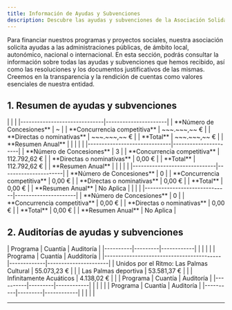 ```yaml
---
title: Información de Ayudas y Subvenciones
description: Descubre las ayudas y subvenciones de la Asociación Solidaria Infinity en Canarias, con detalles transparentes de concesiones e importes para personas con discapacidad.
---
```



<Aside type="note" title="Transparencia en la Financiación">

Para financiar nuestros programas y proyectos sociales, nuestra asociación solicita ayudas a las administraciones públicas, de ámbito local, autonómico, nacional o internacional. En esta sección, podrás consultar la información sobre todas las ayudas y subvenciones que hemos recibido, así como las resoluciones y los documentos justificativos de las mismas. Creemos en la transparencia y la rendición de cuentas como valores esenciales de nuestra entidad.
</Aside>

## 1. Resumen de ayudas y subvenciones
<div class="no-header-table">
<Tabs syncKey="subvenciones">
  <TabItem label="2024"><Badge text="Work in progress" size="small" />
    |  |  |
    |------------------------------|----------------------|
    | **Número de Concesiones**    | ~                    |
    | **Concurrencia competitiva** | ~~~.~~~,~~ €         |
    | **Directas o nominativas**   | ~~~.~~~,~~ €               |
    | **Total**                    | ~~~.~~~,~~ €         |
    | **Resumen Anual**            | <DocLink ref="404" /> |
  </TabItem>
  <TabItem label="2023">
    |  |  |
    |------------------------------|----------------------|
    | **Número de Concesiones**    | 3                    |
    | **Concurrencia competitiva** | 112.792,62 €         |
    | **Directas o nominativas**   | 0,00 €               |
    | **Total**                    | 112.792,62 €         |
    | **Resumen Anual**            | <DocLink ref="29" /> |
  </TabItem>
  <TabItem label="2022">
    |  |  |
    |------------------------------|----------------------|
    | **Número de Concesiones**    | 0                    |
    | **Concurrencia competitiva** | 0,00 €               |
    | **Directas o nominativas**   | 0,00 €               |
    | **Total**                    | 0,00 €               |
    | **Resumen Anual**            | No Aplica            |
  </TabItem>
  <TabItem label="2021">
    |  |  |
    |------------------------------|----------------------|
    | **Número de Concesiones**    | 0                    |
    | **Concurrencia competitiva** | 0,00 €               |
    | **Directas o nominativas**   | 0,00 €               |
    | **Total**                    | 0,00 €               |
    | **Resumen Anual**            | No Aplica            |
  </TabItem>
</Tabs>
</div>

## 2. Auditorías de ayudas y subvenciones

<Tabs syncKey="subvenciones">
  <TabItem label="2024">
    | Programa | Cuantía | Auditoría |
    |----------|---------|------------|
    |          |         |            |
  </TabItem>
  <TabItem label="2023">
    | Programa                                 | Cuantía     | Audditoría           |
    |------------------------------------------|-------------|----------------------|
    | Unidos por el Ritmo: Las Palmas Cultural | 55.073,23 € | <DocLink ref="21" /> |
    | Las Palmas deportiva                     | 53.581,37 € | <DocLink ref="22" /> |
    | Infinitamente Acuáticos                  |  4.138,02 € | <DocLink ref="23" /> |
  </TabItem>
  <TabItem label="2022">
    | Programa | Cuantía | Auditoría |
    |----------|---------|------------|
    |          |         |            |
  </TabItem>
  <TabItem label="2021">
    | Programa | Cuantía | Auditoría |
    |----------|---------|------------|
    |          |         |            |
  </TabItem>
</Tabs>

---


